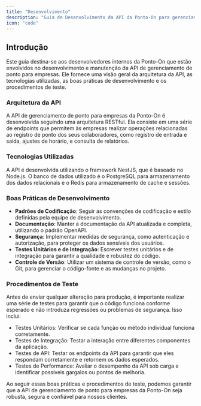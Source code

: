 ```yaml
---
title: "Desenvolvimento"
description: "Guia de Desenvolvimento da API da Ponto-On para gerenciamento de ponto para empresas"
icon: "code"
---
```


## Introdução

Este guia destina-se aos desenvolvedores internos da Ponto-On que estão envolvidos no desenvolvimento e manutenção da API de gerenciamento de ponto para empresas. Ele fornece uma visão geral da arquitetura da API, as tecnologias utilizadas, as boas práticas de desenvolvimento e os procedimentos de teste.

### Arquitetura da API

A API de gerenciamento de ponto para empresas da Ponto-On é desenvolvida seguindo uma arquitetura RESTful. Ela consiste em uma série de endpoints que permitem às empresas realizar operações relacionadas ao registro de ponto dos seus colaboradores, como registro de entrada e saída, ajustes de horário, e consulta de relatórios.

### Tecnologias Utilizadas

A API é desenvolvida utilizando o framework NestJS, que é baseado no Node.js. O banco de dados utilizado é o PostgreSQL para armazenamento dos dados relacionais e o Redis para armazenamento de cache e sessões.

### Boas Práticas de Desenvolvimento

- **Padrões de Codificação**: Seguir as convenções de codificação e estilo definidas pela equipe de desenvolvimento.
- **Documentação**: Manter a documentação da API atualizada e completa, utilizando o padrão OpenAPI.
- **Segurança**: Implementar medidas de segurança, como autenticação e autorização, para proteger os dados sensíveis dos usuários.
- **Testes Unitários e de Integração**: Escrever testes unitários e de integração para garantir a qualidade e robustez do código.
- **Controle de Versão**: Utilizar um sistema de controle de versão, como o Git, para gerenciar o código-fonte e as mudanças no projeto.

### Procedimentos de Teste

Antes de enviar qualquer alteração para produção, é importante realizar uma série de testes para garantir que o código funciona conforme esperado e não introduza regressões ou problemas de segurança. Isso inclui:

- Testes Unitários: Verificar se cada função ou método individual funciona corretamente.
- Testes de Integração: Testar a interação entre diferentes componentes da aplicação.
- Testes de API: Testar os endpoints da API para garantir que eles respondam corretamente e retornem os dados esperados.
- Testes de Performance: Avaliar o desempenho da API sob carga e identificar possíveis gargalos ou pontos de melhoria.

Ao seguir essas boas práticas e procedimentos de teste, podemos garantir que a API de gerenciamento de ponto para empresas da Ponto-On seja robusta, segura e confiável para nossos clientes.

